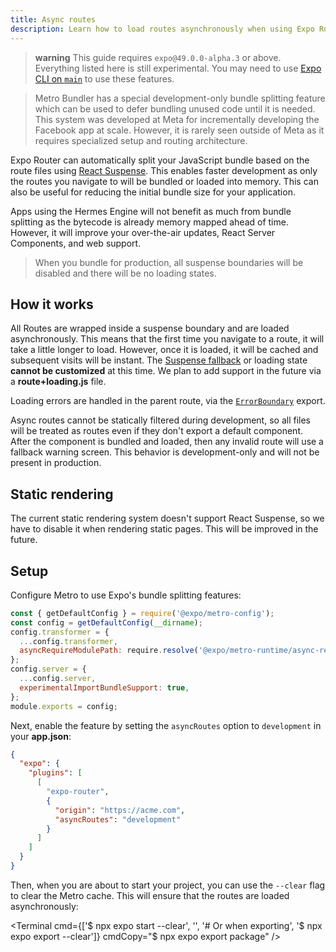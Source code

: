 ```yaml
---
title: Async routes
description: Learn how to load routes asynchronously when using Expo Router.
---
```



> **warning** This guide requires `expo@49.0.0-alpha.3` or above. Everything listed here is still experimental. You may need to use [Expo CLI on `main`](https://github.com/expo/expo/tree/main/packages/%40expo/cli#contributing) to use these features.

> Metro Bundler has a special development-only bundle splitting feature which can be used to defer bundling unused code until it is needed. This system was developed at Meta for incrementally developing the Facebook app at scale. However, it is rarely seen outside of Meta as it requires specialized setup and routing architecture.

Expo Router can automatically split your JavaScript bundle based on the route files using [React Suspense](https://react.dev/reference/react/Suspense). This enables faster development as only the routes you navigate to will be bundled or loaded into memory. This can also be useful for reducing the initial bundle size for your application.

Apps using the Hermes Engine will not benefit as much from bundle splitting as the bytecode is already memory mapped ahead of time. However, it will improve your over-the-air updates, React Server Components, and web support.

> When you bundle for production, all suspense boundaries will be disabled and there will be no loading states.

## How it works

All Routes are wrapped inside a suspense boundary and are loaded asynchronously. This means that the first time you navigate to a route, it will take a little longer to load. However, once it is loaded, it will be cached and subsequent visits will be instant. The [Suspense fallback](https://react.dev/reference/react/Suspense#displaying-a-fallback-while-content-is-loading) or loading state **cannot be customized** at this time. We plan to add support in the future via a **route+loading.js** file.

Loading errors are handled in the parent route, via the [`ErrorBoundary`](/router/routing/errors) export.

Async routes cannot be statically filtered during development, so all files will be treated as routes even if they don't export a default component. After the component is bundled and loaded, then any invalid route will use a fallback warning screen. This behavior is development-only and will not be present in production.

## Static rendering

The current static rendering system doesn't support React Suspense, so we have to disable it when rendering static pages. This will be improved in the future.

## Setup

Configure Metro to use Expo's bundle splitting features:

```js metro.config.js
const { getDefaultConfig } = require('@expo/metro-config');
const config = getDefaultConfig(__dirname);
config.transformer = {
  ...config.transformer,
  asyncRequireModulePath: require.resolve('@expo/metro-runtime/async-require'),
};
config.server = {
  ...config.server,
  experimentalImportBundleSupport: true,
};
module.exports = config;
```

Next, enable the feature by setting the `asyncRoutes` option to `development` in your **app.json**:

```json app.json
{
  "expo": {
    "plugins": [
      [
        "expo-router",
        {
          "origin": "https://acme.com",
          "asyncRoutes": "development"
        }
      ]
    ]
  }
}
```

Then, when you are about to start your project, you can use the `--clear` flag to clear the Metro cache. This will ensure that the routes are loaded asynchronously:

<Terminal
  cmd={['$ npx expo start --clear', '', '# Or when exporting', '$ npx expo export --clear']}
  cmdCopy="$ npx expo export package"
/>
